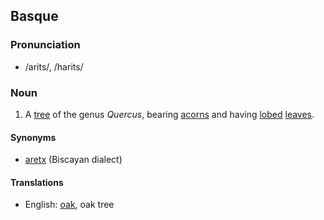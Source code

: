 == Basque ==
===Pronunciation===
* /arits/, /harits/

=== Noun ===

# A [[tree]] of the genus ''Quercus'', bearing [[acorn]]s and having [[lobed]] [[leaf|leaves]].

==== Synonyms ====
*[[aretx]] (Biscayan dialect)

==== Translations ====
*English: [[oak]], oak tree